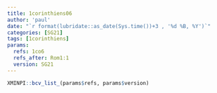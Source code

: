 ```yaml
---
title: 1corinthiens06
author: 'paul'
date: "`r format(lubridate::as_date(Sys.time())+3 , '%d %B, %Y')`"
categories: [SG21]
tags: [1corinthiens]
params:
  refs: 1co6
  refs_after: Rom1:1
  version: SG21
---
```


```r
XMINPI::bcv_list_(params$refs, params$version)
```

